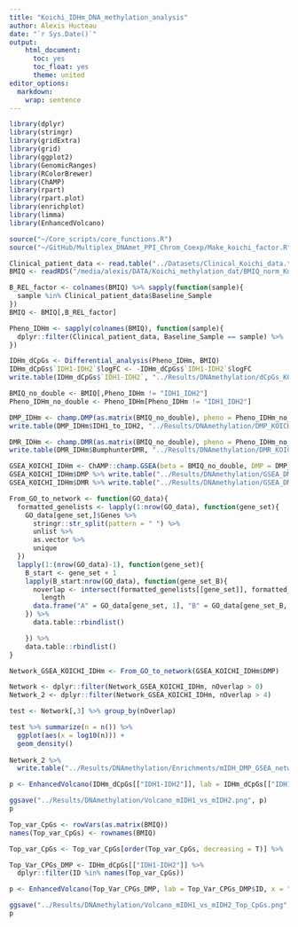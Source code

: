 ```yaml
---
title: "Koichi_IDHm_DNA_methylation_analysis"
author: Alexis Hucteau
date: "`r Sys.Date()`"
output:
    html_document:
      toc: yes
      toc_float: yes
      theme: united
editor_options:
  markdown:
    wrap: sentence
---
```



```r
library(dplyr)
library(stringr)
library(gridExtra)
library(grid)
library(ggplot2)
library(GenomicRanges)
library(RColorBrewer)
library(ChAMP)
library(rpart)
library(rpart.plot)
library(enrichplot)
library(limma)
library(EnhancedVolcano)

source("~/Core_scripts/core_functions.R")
source("~/GitHub/Multiplex_DNAmet_PPI_Chrom_Coexp/Make_koichi_factor.R")
```

```r
Clinical_patient_data <- read.table("../Datasets/Clinical_Koichi_data.tsv", sep = "\t", header = T) 
BMIQ <- readRDS("/media/alexis/DATA/Koichi_methylation_dat/BMIQ_norm_Koichi_samples.Rdata")
```

```r
B_REL_factor <- colnames(BMIQ) %>% sapply(function(sample){
  sample %in% Clinical_patient_data$Baseline_Sample
})
BMIQ <- BMIQ[,B_REL_factor]
```

```r
Pheno_IDHm <- sapply(colnames(BMIQ), function(sample){
  dplyr::filter(Clinical_patient_data, Baseline_Sample == sample) %>% .$IDH_isoform
})
```

```r
IDHm_dCpGs <- Differential_analysis(Pheno_IDHm, BMIQ)
IDHm_dCpGs$`IDH1-IDH2`$logFC <- -IDHm_dCpGs$`IDH1-IDH2`$logFC
write.table(IDHm_dCpGs$`IDH1-IDH2`, "../Results/DNAmethylation/dCpGs_KOICHI_IDHm.tsv", sep = "\t", row.names = T, col.names = NA)

BMIQ_no_double <- BMIQ[,Pheno_IDHm != "IDH1_IDH2"]
Pheno_IDHm_no_double <- Pheno_IDHm[Pheno_IDHm != "IDH1_IDH2"]

DMP_IDHm <- champ.DMP(as.matrix(BMIQ_no_double), pheno = Pheno_IDHm_no_double, arraytype = "EPIC", adjPVal = 0.5)
write.table(DMP_IDHm$IDH1_to_IDH2, "../Results/DNAmethylation/DMP_KOICHI_IDHm.tsv", sep = "\t", row.names = T, col.names = NA)

DMR_IDHm <- champ.DMR(as.matrix(BMIQ_no_double), pheno = Pheno_IDHm_no_double, arraytype = "EPIC", cores = 10)
write.table(DMR_IDHm$BumphunterDMR, "../Results/DNAmethylation/DMR_KOICHI_IDHm.tsv", sep = "\t", row.names = T, col.names = NA)

GSEA_KOICHI_IDHm <- ChAMP::champ.GSEA(beta = BMIQ_no_double, DMP = DMP_IDHm$IDH1_to_IDH2, DMR = DMR_IDHm, cores = 10, pheno = Pheno_IDHm, arraytype = "EPIC", adjPval = 1)
GSEA_KOICHI_IDHm$DMP %>% write.table("../Results/DNAmethylation/GSEA_DMP_KOICHI_IDHm.tsv", sep = "\t", row.names = F, quote = F)
GSEA_KOICHI_IDHm$DMR %>% write.table("../Results/DNAmethylation/GSEA_DMR_KOICHI_IDHm.tsv", sep = "\t", row.names = F, quote = F)
```

```r
From_GO_to_network <- function(GO_data){
  formatted_genelists <- lapply(1:nrow(GO_data), function(gene_set){
    GO_data[gene_set,]$Genes %>%
      stringr::str_split(pattern = " ") %>%
      unlist %>%
      as.vector %>%
      unique
  })
  lapply(1:(nrow(GO_data)-1), function(gene_set){
    B_start <- gene_set + 1
    lapply(B_start:nrow(GO_data), function(gene_set_B){
      noverlap <- intersect(formatted_genelists[[gene_set]], formatted_genelists[[gene_set_B]]) %>%
        length
      data.frame("A" = GO_data[gene_set, 1], "B" = GO_data[gene_set_B, 1], "nOverlap" = noverlap)
    }) %>%
      data.table::rbindlist()

    }) %>%
    data.table::rbindlist()
}
```

```r
Network_GSEA_KOICHI_IDHm <- From_GO_to_network(GSEA_KOICHI_IDHm$DMP)
```

```r
Network <- dplyr::filter(Network_GSEA_KOICHI_IDHm, nOverlap > 0)
Network_2 <- dplyr::filter(Network_GSEA_KOICHI_IDHm, nOverlap > 4)

test <- Network[,3] %>% group_by(nOverlap)

test %>% summarize(n = n()) %>%
  ggplot(aes(x = log10(n))) +
  geom_density()
         
Network_2 %>%
  write.table("../Results/DNAmethylation/Enrichments/mIDH_DMP_GSEA_network.tsv", sep = "\t", quote = F, row.names = F)
```


```r
p <- EnhancedVolcano(IDHm_dCpGs[["IDH1-IDH2"]], lab = IDHm_dCpGs[["IDH1-IDH2"]]$ID, x = "logFC", y = "P.Value", title = "DMP", pCutoff = 0.05, FCcutoff = 0.1, xlim = c(-0.35,0.35), ylim = c(0,10))

ggsave("../Results/DNAmethylation/Volcano_mIDH1_vs_mIDH2.png", p)
p
```

```r
Top_var_CpGs <- rowVars(as.matrix(BMIQ))
names(Top_var_CpGs) <- rownames(BMIQ)

Top_var_CpGs <- Top_var_CpGs[order(Top_var_CpGs, decreasing = T)] %>% .[1:1000000]

Top_Var_CPGs_DMP <- IDHm_dCpGs[["IDH1-IDH2"]] %>% 
  dplyr::filter(ID %in% names(Top_var_CpGs))

p <- EnhancedVolcano(Top_Var_CPGs_DMP, lab = Top_Var_CPGs_DMP$ID, x = "logFC", y = "P.Value", title = "DMP", pCutoff = 0.05, FCcutoff = 0.1, xlim = c(-0.35,0.35), ylim = c(0,10))

ggsave("../Results/DNAmethylation/Volcano_mIDH1_vs_mIDH2_Top_CpGs.png", p)
p
```

